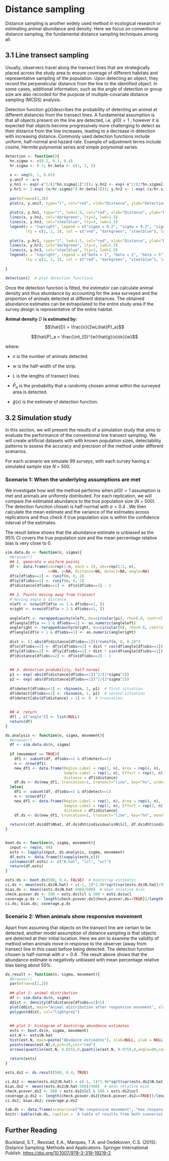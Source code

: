 # Distance sampling

Distance sampling is another widely used method in ecological research or estimating animal abundance and density. Here we focus on conventional distance sampling, the fundamental distance sampling techniques among all.

## 3.1 Line transect sampling

Usually, observers travel along the transect lines that are strategically placed across the study area to ensure coverage of different habitats and representative sampling of the population. Upon detecting an object, they record the perpendicular distance from the line to the identified object. In some cases, additional information, such as the angle of detection or group size are also recorded for the purpose of multiple-covariate distance sampling (MCDS) analysis.

Detection function $g(x)$describes the probability of detecting an animal at different distances from the transect lines. A fundamental assumption is that all objects present on the line are detected, i.e. $g(0)=1$ ; however it is expected that objects become progressively more challenging to detect as their distance from the line increases, leading to a decrease in detection with increasing distance. Commonly used detection functions include uniform, half-normal and hazard rate. Example of adjustment terms include cosine, Hermite polynomial series and simple polynomial series.

```r
detection <- function(){
  hn.sigma <- c(0.2, 0.3, 0.4)
  hr.sigma <- 0.3; hr.beta <- c(1, 2, 5)
  
  x <- seq(0, 1, 0.01)
  y.unif <- x/x
  y.hn1 <- exp(-x^2/(2*hn.sigma[1]^2)); y.hn2 <- exp(-x^2/(2*hn.sigma[2]^2)); y.hn3 <- exp(-x^2/(2*hn.sigma[3]^2))
  y.hr1 <- 1-exp(-(x/hr.sigma)^(-hr.beta[1])); y.hr2 <- 1-exp(-(x/hr.sigma)^(-hr.beta[2])); y.hr3 <- 1-exp(-(x/hr.sigma)^(-hr.beta[3]))
  
  par(mfrow=c(1,3))
  plot(x, y.unif, type="l", col="red", xlab="Distance", ylab="Detection probability", main="Uniform", ylim=c(0, 1))
  
  plot(x, y.hn1, type="l", lwd=1.5, col="red", xlab="Distance", ylab="Detection probability", main="Half-normal", ylim=c(0, 1))
  lines(x, y.hn2, col="darkgreen", lty=2, lwd=1.5)
  lines(x, y.hn3, col="steelblue", lty=3, lwd=1.5)
  legend(x = "topright", legend = c("sigma = 0.2", "sigma = 0.3", "sigma = 0.4"),  
         lty = c(1, 2, 3), col = c("red", "darkgreen", "steelblue"), lwd = 1.5, cex=0.5) 
  
  plot(x, y.hr1, type="l", lwd=1.5, col="red", xlab="Distance", ylab="Detection probability", main="Hazard rate (sigma = 0.3)", ylim=c(0, 1))
  lines(x, y.hr2, col="darkgreen", lty=2, lwd=1.5)
  lines(x, y.hr3, col="steelblue", lty=3, lwd=1.5)
  legend(x = "topright", legend = c("beta = 1", "beta = 2", "beta = 5"),  
         lty = c(1, 2, 3), col = c("red", "darkgreen", "steelblue"), lwd = 1.5, cex=0.5) 
  
}
```

```r
detection()  # plot detection functions
```

Once the detection function is fitted, the estimator can calculate animal density and thus abundance by accounting for the area surveyed and the proportion of animals detected at different distances. The obtained abundance estimates can be extrapolated to the entire study area if the survey design is representative of the entire habitat.

::: {#tri .theorem}
**Animal density** $D$ **is estimated by:** $$\hat{D} = \frac{n}{2wL\hat{P}_a}$$

$$\hat{P}_a = \frac{\int_{0}^{w}\hat{g}(x)dx}{w}$$

where:

-   $n$ is the number of animals detected.

-   $w$ is the half-width of the strip.

-   $L$ is the lengths of transect lines.

-   $\hat{P}_a$ is the probability that a randomly chosen animal within the surveyed area is detected.

-   $\hat{g}(x)$ is the estimate of detection function.
:::

## 3.2 Simulation study

In this section, we will present the results of a simulation study that aims to evaluate the performance of the conventional line transect sampling. We will create artificial datasets with with known population sizes, detectability patterns to assess the accuracy and precision of the method under different scenarios.

For each scenario we simulate 99 surveys, with each survey having a simulated sample size $N$ = 500.

### Scenario 1: When the underlying assumptions are met

We investigate how well the method performs when $p(0) = 1$ assumption is met and animals are uniformly distributed. For each replication, we will compare the estimated abundance to the true population size ($N$ = 500). The detection function chosen is half-normal with $\sigma = 0.4$ . We then calculate the mean estimate and the variance of the estimates across replications and thus check if true population size is within the confidence interval of the estimates.

The result below shows that the abundance estimate is unbiased as the 95% CI covers the true population size and the mean percentage relative bias is very close to 0.

```r
sim.data.ds <- function(n, sigma){
  #browser()
  ## 1. generate n uniform points 
  df <- data.frame(id=rep(1:n, each = 2), obs=rep(1:2, n),
                   x=NA, y=NA, distance=NA, detect=NA, angle=NA)
  df$x[df$obs==1] <- runif(n, 0, 2)
  df$y[df$obs==1] <- runif(n, 0, 2)
  df$distance[df$obs==1] <- df$x[df$obs==1] - 1
  
  ## 2. Points moving away from transect
  # moving angle & distance
  nleft <- nrow(df[df$x <= 1 & df$obs==1, ])
  nright <- nrow(df[df$x > 1 & df$obs==1, ])
  
  angleleft <- rwrappedcauchy(nleft, mu=circular(pi), rho=0.8, control.circular=list(units="radian"))
  df$angle[df$x <= 1 & df$obs==1] <- as.numeric(angleleft)
  angleright <- rwrappedcauchy(nright, mu=circular(0), rho=0.8, control.circular=list(units="radian"))
  df$angle[df$x > 1 & df$obs==1] <- as.numeric(angleright)
  
  dist <- (1-abs(df$distance[df$obs==1]))*runif(n, 0, 0.2)*3
  df$x[df$obs==2] <- df$x[df$obs==1] + dist * cos(df$angle[df$obs==1])
  df$y[df$obs==2] <- df$y[df$obs==1] + dist * sin(df$angle[df$obs==1])
  df$distance[df$obs==2] <- df$x[df$obs==2] - 1
  
  
  ## 3. detection probability, half-normal
  p1 <- exp(-abs(df$distance[df$obs==1])^2/(2*sigma^2))
  p2 <- exp(-abs(df$distance[df$obs==2])^2/(2*sigma^2))
  
  df$detect[df$obs==1] <- rbinom(n, 1, p1)  # first situation
  df$detect[df$obs==2] <- rbinom(n, 1, p2)  # second situation
  df$detect[abs(df$distance) > 1] <- 0  # truncation
  
  
  ## 4. return
  df[ , c("angle")] <- list(NULL)
  return(df)
}
```

```r
ds.analysis <- function(n, sigma, movement){
  #browser()
  df <- sim.data.ds(n, sigma)
  
  if (movement == TRUE){
    df1 <- subset(df, df$obs==2 & df$detect==1)
    n <- nrow(df1)
    new_df1 <- data.frame(Region.Label = rep(1, n), Area = rep(4, n), 
                          Sample.Label = rep(1, n), Effort = rep(2, n),
                          distance = df1$distance)
    df.ds <- ds(new_df1, truncation=1, transect="line", key="hn", order=0, monotonicity = "none")
  }else{
    df1 <- subset(df, df$obs==1 & df$detect==1)
    n <- nrow(df1)
    new_df1 <- data.frame(Region.Label = rep(1, n), Area = rep(4, n), 
                          Sample.Label = rep(1, n), Effort = rep(2, n),
                          distance = df1$distance)
    df.ds <- ds(new_df1, truncation=1, transect="line", key="hn", monotonicity = "none")}
  
  return(c(df.ds$ddf$Nhat, df.ds$dht$individuals$N$lcl, df.ds$dht$individuals$N$ucl))
}


boot.ds <- function(n, sigma, movement){
  input <- rep(n, 99)
  ests <- lapply(input, ds.analysis, sigma, movement)
  df.ests <- data.frame(t(sapply(ests,c)))
  colnames(df.ests) <- c("N.hat", "lcl", "ucl")
  return(df.ests)
}
```

```r
ests.ds <- boot.ds(500, 0.4, FALSE)  # bootstrap estimates
ci.ds <- mean(ests.ds$N.hat) + c(-1, 1)*1.96*sqrt(var(ests.ds$N.hat)/99)  # confidence interval
bias.ds <- mean((ests.ds$N.hat-500)/500)  # mean relative bias
check.pcover.ds <- 500 > ests.ds$lcl & 500 < ests.ds$ucl
coverage.p.ds <- length(check.pcover.ds[check.pcover.ds==TRUE])/length(check.pcover.ds)  # coverage probablity
ci.ds; bias.ds; coverage.p.ds
```

### Scenario 2: When animals show responsive movement

Apart from assuming that objects on the transect line are certain to be detected, another model assumption of distance sampling is that objects are detected at their initial location. Here we aim to examine the validity of method when animals move in response to the observer (away from transect line in this case) before being detected. The detection function chosen is half-normal with $\sigma = 0.4$ . The result above shows that the abundance estimate is negatively unbiased with mean percentage relative bias being about 50%.

```r
ds.result <- function(n, sigma, movement){
  #browser()
  par(mfrow=c(1,2))
  
  ## plot 1: animal distribution
  df <- sim.data.ds(n, sigma)
  ddist <- density(df$distance[df$obs==2]+1)
  plot(ddist, main="Animal distribution after responsive movement", xlab="", ylab="")
  polygon(ddist, col="lightgrey")
  
  
  ## plot 2: histogram of bootstrap abundance estimates
  ests <- boot.ds(n, sigma, movement)
  est.N <- ests$N.hat
  hist(est.N, main=paste("Abudance estimates"), xlab=NULL, ylab = NULL, prob=TRUE)
  points(mean(est.N),0,pch=19,col="red")
  arrows(quantile(est.N, 0.025),0,quantile(est.N, 0.975),0,angle=90,code=3,col="red")
  
  return(ests)
}
```

```r
ests.ds2 <- ds.result(500, 0.4, TRUE)
```

```r
ci.ds2 <- mean(ests.ds2$N.hat) + c(-1, 1)*1.96*sqrt(var(ests.ds2$N.hat)/99)  # confidence interval
bias.ds2 <- mean((ests.ds2$N.hat-500)/500)  # mean relative bias
check.pcover.ds2 <- 500 > ests.ds2$lcl & 500 < ests.ds2$ucl
coverage.p.ds2 <- length(check.pcover.ds2[check.pcover.ds2==TRUE])/length(check.pcover.ds2)  # coverage probablity
ci.ds2; bias.ds2; coverage.p.ds2
```

```r
tab.ds <- data.frame(scenario=c("No responsive movement", "Has responsive movement"), mean.relative.bias=c(bias.ds, bias.ds2), coverage.probablity=c(coverage.p.ds, coverage.p.ds2))
knitr::kable(tab.ds, caption = 'A table of results from both scenarios', booktabs = TRUE)
```

## Further Reading

Buckland, S.T., Rexstad, E.A., Marques, T.A. and Oedekoven, C.S. (2015). Distance Sampling: Methods and Applications. Springer International Publish. <https://doi.org/10.1007/978-3-319-19219-2>
